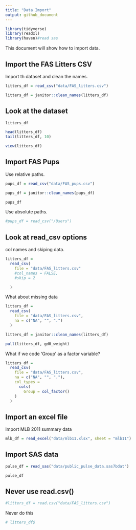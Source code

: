 ```yaml
---
title: "Data Import"
output: github_document
---
```


```r
library(tidyverse)
library(readxl)
library(haven)#read sas
```



This document will show how to import data.



## Import the FAS Litters CSV

Import th dataset and clean the names.

```r
litters_df = read_csv("data/FAS_litters.csv")

litters_df = janitor::clean_names(litters_df)
```


## Look at the dataset

```r
litters_df

head(litters_df)
tail(litters_df, 10)
```

```r
view(litters_df)
```


## Import FAS Pups

Use relative paths.

```r
pups_df = read_csv("data/FAS_pups.csv")

pups_df = janitor::clean_names(pups_df)

pups_df
```

Use absolute paths.

```r
#pups_df = read_csv("/Users")
```

## Look at read_csv options

col names and skiping data.

```r
litters_df = 
  read_csv(
    file = "data/FAS_litters.csv"
    #col_names = FALSE,
    #skip = 2

  )
```

What about missing data

```r
litters_df = 
  read_csv(
    file = "data/FAS_litters.csv",
    na = c("NA", "", ".")
  )

litters_df = janitor::clean_names(litters_df)

pull(litters_df, gd0_weight)


```


What if we code 'Group' as a factor variable?

```r
litters_df = 
  read_csv(
    file = "data/FAS_litters.csv",
    na = c("NA", "", "."),
    col_types = 
      cols(
        Group = col_factor()
    )
  )
```

## Import an excel file


Import MLB 2011 summary data

```r
mlb_df = read_excel("data/mlb11.xlsx", sheet = "mlb11")

```

## Import SAS data

```r
pulse_df = read_sas("data/public_pulse_data.sas7bdat")

pulse_df
```


## Never use read.csv()
```r
#litters_df = read.csv("data/FAS_litters.csv")

```

Never do this

```r
# litters_df$
```



